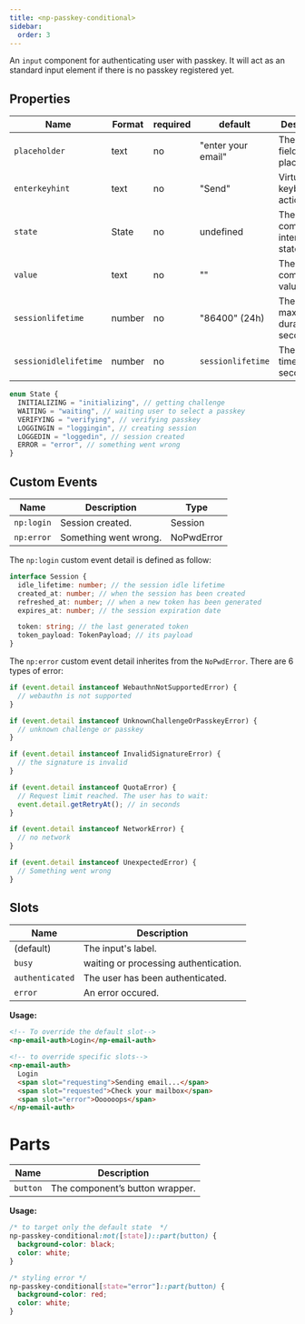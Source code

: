 ```yaml
---
title: <np-passkey-conditional>
sidebar:
  order: 3
---
```


An `input` component for authenticating user with passkey.
It will act as an standard input element if there is no passkey registered yet.

## Properties

| Name           | Format | required | default            | Description                                                                                                        |
| -------------- | ------ | -------- | ------------------ | ------------------------------------------------------------------------------------------------------------------ |
| `placeholder`  | text   | no       | "enter your email" | The input field placeholder.                                                                                       |
| `enterkeyhint` | text   | no       | "Send"             | Virtual keyboard action [label](https://developer.mozilla.org/en-US/docs/Web/HTML/Global_attributes/enterkeyhint). |
| `state`        | State  | no       | undefined          | The component's internal state.                                                                                    |
| `value`        | text   | no       | ""                 | The component's value.                                                                                             |
| `sessionlifetime`        | number   | no       | "86400" (24h)      | The session maximum duration in seconds |
| `sessionidlelifetime`        | number   | no       | `sessionlifetime`      | The session timeout in seconds |

```ts
enum State {
  INITIALIZING = "initializing", // getting challenge
  WAITING = "waiting", // waiting user to select a passkey
  VERIFYING = "verifying", // verifying passkey
  LOGGINGIN = "loggingin", // creating session
  LOGGEDIN = "loggedin", // session created
  ERROR = "error", // something went wrong
}
```

## Custom Events

| Name       | Description                      | Type       |
| ---------- | -------------------------------- | ---------- |
| `np:login`  | Session created. | Session  |
| `np:error` | Something went wrong.            | NoPwdError |

The `np:login` custom event detail is defined as follow:

```ts
interface Session {
  idle_lifetime: number; // the session idle lifetime
  created_at: number; // when the session has been created
  refreshed_at: number; // when a new token has been generated
  expires_at: number; // the session expiration date

  token: string; // the last generated token
  token_payload: TokenPayload; // its payload
}
```

The `np:error` custom event detail inherites from the `NoPwdError`.
There are 6 types of error:

```ts
if (event.detail instanceof WebauthnNotSupportedError) {
  // webauthn is not supported
}

if (event.detail instanceof UnknownChallengeOrPasskeyError) {
  // unknown challenge or passkey
}

if (event.detail instanceof InvalidSignatureError) {
  // the signature is invalid
}

if (event.detail instanceof QuotaError) {
  // Request limit reached. The user has to wait:
  event.detail.getRetryAt(); // in seconds
}

if (event.detail instanceof NetworkError) {
  // no network
}

if (event.detail instanceof UnexpectedError) {
  // Something went wrong
}
```

## Slots

| Name             | Description                      |
| ---------------- | -------------------------------- |
| (default)        | The input's label.               |
| `busy`   | waiting or processing authentication.    |
| `authenticated`  | The user has been authenticated. |
| `error`          | An error occured.                |

**Usage:**

```html
<!-- To override the default slot-->
<np-email-auth>Login</np-email-auth>

<!-- to override specific slots-->
<np-email-auth>
  Login
  <span slot="requesting">Sending email...</span>
  <span slot="requested">Check your mailbox</span>
  <span slot="error">Oooooops</span>
</np-email-auth>
```

# Parts

| Name     | Description                     |
| -------- | ------------------------------- |
| `button` | The component’s button wrapper. |

**Usage:**

```css
/* to target only the default state  */
np-passkey-conditional:not([state])::part(button) {
  background-color: black;
  color: white;
}

/* styling error */
np-passkey-conditional[state="error"]::part(button) {
  background-color: red;
  color: white;
}
```
